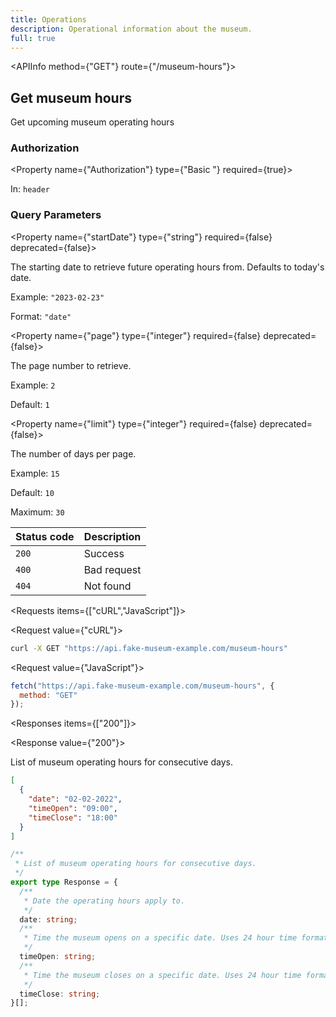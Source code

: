 ```yaml
---
title: Operations
description: Operational information about the museum.
full: true
---
```



<Root>

<API>

<APIInfo method={"GET"} route={"/museum-hours"}>

## Get museum hours

Get upcoming museum operating hours

### Authorization

<Property name={"Authorization"} type={"Basic <token>"} required={true}>

In: `header`

</Property>

### Query Parameters

<Property name={"startDate"} type={"string"} required={false} deprecated={false}>

The starting date to retrieve future operating hours from. Defaults to today's date.

<span>Example:  `"2023-02-23"`</span>

<span>Format:  `"date"`</span>

</Property>

<Property name={"page"} type={"integer"} required={false} deprecated={false}>

The page number to retrieve.

<span>Example:  `2`</span>

<span>Default:  `1`</span>

</Property>

<Property name={"limit"} type={"integer"} required={false} deprecated={false}>

The number of days per page.

<span>Example:  `15`</span>

<span>Default:  `10`</span>

<span>Maximum:  `30`</span>

</Property>

| Status code | Description |
| ----------- | ----------- |
| `200` | Success |
| `400` | Bad request |
| `404` | Not found |

</APIInfo>

<APIExample>

<Requests items={["cURL","JavaScript"]}>

<Request value={"cURL"}>

```bash
curl -X GET "https://api.fake-museum-example.com/museum-hours"
```

</Request>

<Request value={"JavaScript"}>

```js
fetch("https://api.fake-museum-example.com/museum-hours", {
  method: "GET"
});
```

</Request>

</Requests>

<Responses items={["200"]}>

<Response value={"200"}>

List of museum operating hours for consecutive days.

<ResponseTypes>

<ExampleResponse>

```json
[
  {
    "date": "02-02-2022",
    "timeOpen": "09:00",
    "timeClose": "18:00"
  }
]
```

</ExampleResponse>

<TypeScriptResponse>

```ts
/**
 * List of museum operating hours for consecutive days.
 */
export type Response = {
  /**
   * Date the operating hours apply to.
   */
  date: string;
  /**
   * Time the museum opens on a specific date. Uses 24 hour time format (`HH:mm`).
   */
  timeOpen: string;
  /**
   * Time the museum closes on a specific date. Uses 24 hour time format (`HH:mm`).
   */
  timeClose: string;
}[];
```

</TypeScriptResponse>

</ResponseTypes>

</Response>

</Responses>

</APIExample>

</API>

</Root>
